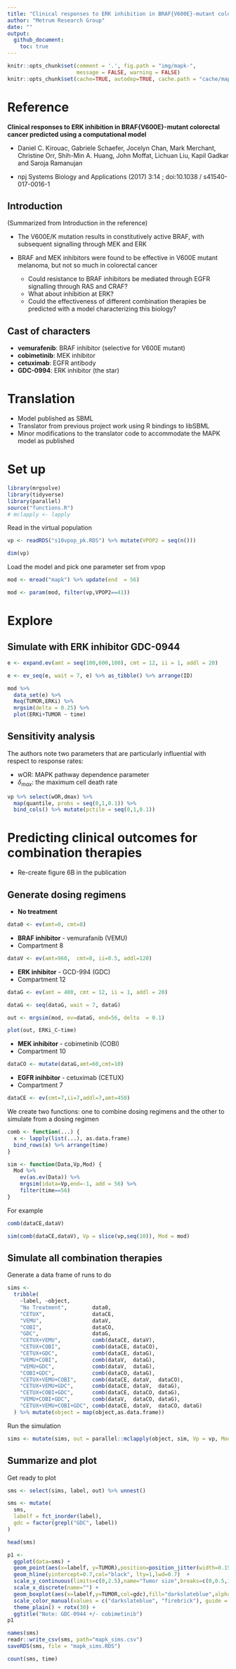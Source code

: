 ```yaml
---
title: "Clinical responses to ERK inhibition in BRAF{V600E}-mutant colorectal cancer"
author: "Metrum Research Group"
date: ""
output: 
  github_document:
    toc: true
---
```


```r
knitr::opts_chunk$set(comment = '.', fig.path = "img/mapk-", 
                      message = FALSE, warning = FALSE)
knitr::opts_chunk$set(cache=TRUE, autodep=TRUE, cache.path = "cache/mapk/")
```


# Reference 

__Clinical responses to ERK inhibition in BRAF{V600E}-mutant colorectal cancer 
predicted using a computational model__

- Daniel C. Kirouac, Gabriele Schaefer, Jocelyn Chan, Mark Merchant, Christine
Orr, Shih-Min A. Huang, John Moffat, Lichuan Liu, Kapil Gadkar and Saroja
Ramanujan

- npj Systems Biology and Applications (2017) 3:14 ; doi:10.1038 / 
s41540-017-0016-1

## Introduction

(Summarized from Introduction in the reference)

- The V600E/K mutation results in constitutively 
active BRAF, with subsequent signalling through MEK
and ERK

- BRAF and MEK inhibitors were found to be effective in 
V600E mutant melanoma, but not so much in colorectal cancer
    - Could resistance to BRAF inhibitors be mediated through 
      EGFR signalling through RAS and CRAF?
    - What about inhibition at ERK?
    - Could the effectiveness of different combination therapies be predicted
      with a model characterizing this biology?

## Cast of characters
- __vemurafenib__: BRAF inhibitor (selective for V600E mutant)
- __cobimetinib__: MEK inhibitor
- __cetuximab__: EGFR antibody
- __GDC-0994__: ERK inhibitor (the star)

# Translation 

- Model published as SBML
- Translator from previous project work using R bindings to libSBML
- Minor modifications to the translator code to
  accommodate the MAPK model as published

# Set up
```r
library(mrgsolve)
library(tidyverse)
library(parallel)
source("functions.R")
# mclapply <- lapply
```

Read in the virtual population

```r
vp <- readRDS("s10vpop_pk.RDS") %>% mutate(VPOP2 = seq(n()))

dim(vp)

```

Load the model and pick one parameter set from vpop
```r
mod <- mread("mapk") %>% update(end  = 56)

mod <- param(mod, filter(vp,VPOP2==41))
```


# Explore


## Simulate with ERK inhibitor GDC-0944

```r
e <- expand.ev(amt = seq(100,600,100), cmt = 12, ii = 1, addl = 20)

e <- ev_seq(e, wait = 7, e) %>% as_tibble() %>% arrange(ID)

mod %>% 
  data_set(e) %>%
  Req(TUMOR,ERKi) %>%
  mrgsim(delta = 0.25) %>% 
  plot(ERKi+TUMOR ~ time)
```

## Sensitivity analysis


The authors note two parameters that are particularly influential with 
respect to response rates:

- wOR: MAPK pathway dependence parameter
- $\delta_{max}$: the maximum cell death rate


```r
vp %>% select(wOR,dmax) %>%
  map(quantile, probs = seq(0,1,0.1)) %>% 
  bind_cols() %>% mutate(pctile = seq(0,1,0.1))
```


# Predicting clinical outcomes for combination therapies

- Re-create figure 6B in the publication 


## Generate dosing regimens


- __No treatment__

```r
data0 <- ev(amt=0, cmt=8)
```

- __BRAF inhibitor__ - vemurafanib (VEMU)
- Compartment 8
```r
dataV <- ev(amt=960,  cmt=8, ii=0.5, addl=120)
```

- __ERK inhibitor__ - GCD-994 (GDC)
- Compartment 12
```r
dataG <- ev(amt = 400, cmt = 12, ii = 1, addl = 20)

dataG <- seq(dataG, wait = 7, dataG) 

out <- mrgsim(mod, ev=dataG, end=56, delta  = 0.1)

plot(out, ERKi_C~time)
```


- __MEK inhibitor__ - cobimetinib (COBI)
- Compartment 10
```r
dataCO <- mutate(dataG,amt=60,cmt=10)
```

- __EGFR inihbitor__ - cetuximab (CETUX)
- Compartment 7
```r
dataCE <- ev(cmt=7,ii=7,addl=7,amt=450)
```




We create two functions: one to combine dosing regimens
and the other to simulate from a dosing regimen
```r
comb <- function(...) {
  x <- lapply(list(...), as.data.frame)
  bind_rows(x) %>% arrange(time)
}

sim <- function(Data,Vp,Mod) {
  Mod %>%
    ev(as.ev(Data)) %>%
    mrgsim(idata=Vp,end=-1, add = 56) %>%
    filter(time==56) 
}
```

For example

```r
comb(dataCE,dataV)

sim(comb(dataCE,dataV), Vp = slice(vp,seq(10)), Mod = mod)
```


## Simulate all combination therapies

Generate a data frame of runs to do

```r
sims <- 
  tribble(
    ~label, ~object, 
    "No Treatment",        data0,
    "CETUX",               dataCE, 
    "VEMU",                dataV,
    "COBI",                dataCO, 
    "GDC",                 dataG,
    "CETUX+VEMU",          comb(dataCE, dataV), 
    "CETUX+COBI",          comb(dataCE, dataCO), 
    "CETUX+GDC",           comb(dataCE, dataG),
    "VEMU+COBI",           comb(dataV,  dataG), 
    "VEMU+GDC",            comb(dataV,  dataG),
    "COBI+GDC",            comb(dataCO, dataG),
    "CETUX+VEMU+COBI",     comb(dataCE, dataV,  dataCO), 
    "CETUX+VEMU+GDC",      comb(dataCE, dataV,  dataG), 
    "CETUX+COBI+GDC",      comb(dataCE, dataCO, dataG), 
    "VEMU+COBI+GDC",       comb(dataV,  dataCO, dataG),
    "CETUX+VEMU+COBI+GDC", comb(dataCE, dataV,  dataCO, dataG)
  ) %>% mutate(object = map(object,as.data.frame))

```


Run the simulation

```r
sims <- mutate(sims, out = parallel::mclapply(object, sim, Vp = vp, Mod = mod))
```

## Summarize and plot

Get ready to plot
```r
sms <- select(sims, label, out) %>% unnest()

sms <- mutate(
  sms, 
  labelf = fct_inorder(label), 
  gdc = factor(grepl("GDC", label))
)

head(sms)
```


```r
p1 <- 
  ggplot(data=sms) + 
  geom_point(aes(x=labelf, y=TUMOR),position=position_jitter(width=0.15),col="grey") +
  geom_hline(yintercept=0.7,col="black", lty=1,lwd=0.7)  +
  scale_y_continuous(limits=c(0,2.5),name="Tumor size",breaks=c(0,0.5,1,1.5,2,2.5,3)) +
  scale_x_discrete(name="") + 
  geom_boxplot(aes(x=labelf,y=TUMOR,col=gdc),fill="darkslateblue",alpha=0.2) +
  scale_color_manual(values = c("darkslateblue", "firebrick"), guide = FALSE) + 
  theme_plain() + rotx(30) + 
  ggtitle("Note: GDC-0944 +/- cobimetinib")
p1

```

```r
names(sms)
readr::write_csv(sms, path="mapk_sims.csv")
saveRDS(sms, file = "mapk_sims.RDS")

count(sms, time)
```


